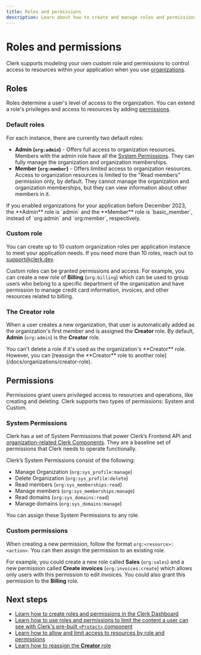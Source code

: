 ```yaml
---
title: Roles and permissions
description: Learn about how to create and manage roles and permissions for Clerk organizations and their members.
---
```


# Roles and permissions

Clerk supports modeling your own custom role and permissions to control access to resources within your application when you use [organizations](/docs/organizations/overview).

## Roles

Roles determine a user's level of access to the organization. You can extend a role's privileges and access to resources by adding [permissions](#permissions).

### Default roles

For each instance, there are currently two default roles:

- **Admin (`org:admin`)** - Offers full access to organization resources. Members with the admin role have all the [System Permissions](#system-permissions). They can fully manage the organization and organization memberships.
- **Member (`org:member`)** - Offers limited access to organization resources. Access to organization resources is limited to the "Read members" permission only, by default. They cannot manage the organization and organization memberships, but they can view information about other members in it.

<Callout type="info">
  If you enabled organizations for your application before December 2023, the **Admin** role is `admin` and the **Member** role is `basic_member`, instead of `org:admin` and `org:member`, respectively.
</Callout>

### Custom role

You can create up to 10 custom organization roles per application instance to meet your application needs. If you need more than 10 roles, reach out to [support@clerk.dev](mailto:support@clerk.dev).

Custom roles can be granted permissions and access. For example, you can create a new role of **Billing** (`org:billing`) which can be used to group users who belong to a specific department of the organization and have permission to manage credit card information, invoices, and other resources related to billing.

### The **Creator** role

When a user creates a new organization, that user is automatically added as the organization's first member and is assigned the **Creator** role. By default, **Admin** (`org:admin`) is the **Creator** role.

<Callout type="warning">
  You can't delete a role if it's used as the organization's **Creator** role. However, you can [reassign the **Creator** role to another role](/docs/organizations/creator-role).
</Callout>

## Permissions

Permissions grant users privileged access to resources and operations, like creating and deleting. Clerk supports two types of permissions: System and Custom.

### System Permissions

Clerk has a set of System Permissions that power Clerk’s Frontend API and [organization-related Clerk Components](/docs/components/overview#organization-components). They are a baseline set of permissions that Clerk needs to operate functionally.

Clerk’s System Permissions consist of the following:

- Manage Organization (`org:sys_profile:manage`)
- Delete Organization (`org:sys_profile:delete`)
- Read members (`org:sys_memberships:read`)
- Manage members (`org:sys_memberships:manage`)
- Read domains (`org:sys_domains:read`)
- Manage domains (`org:sys_domains:manage`)

You can assign these System Permissions to any role. 

### Custom permissions

When creating a new permission, follow the format `org:<resource>:<action>`. You can then assign the permission to an existing role.

For example, you could create a new role called **Sales** (`org:sales`) and a new permission called **Create invoices** (`org:invoices:create`) which allows only users with this permission to edit invoices. You could also grant this permission to the **Billing** role.

## Next steps

* [Learn how to create roles and permissions in the Clerk Dashboard](/docs/organizations/create-roles-permissions)
* [Learn how to use roles and permissions to limit the content a user can see with Clerk's pre-built `<Protect>` component](/docs/components/protect)
* [Learn how to allow and limit access to resources by role and permissions](/docs/organizations/verify-user-permissions)
* [Learn how to reassign the **Creator** role](/docs/organizations/creator-role)